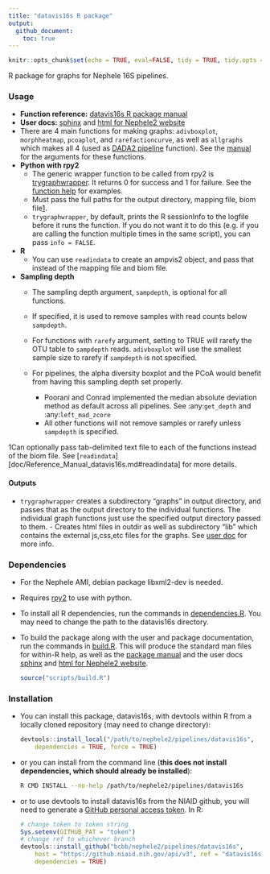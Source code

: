 ```yaml
---
title: "datavis16s R package"
output: 
  github_document:
    toc: true
---
```

```r
knitr::opts_chunk$set(echo = TRUE, eval=FALSE, tidy = TRUE, tidy.opts = list(width.cutoff=60))
```

R package for graphs for Nephele 16S pipelines.

### Usage
- **Function reference:** [datavis16s R package manual](doc/Reference_Manual_datavis16s.md)
- **User docs:** [sphinx](datavis16s.user_doc.html) and [html for Nephele2 website](https://github.niaid.nih.gov/bcbb/nephele2/blob/master/pipelines/datavis16s/doc/datavis16s_pipeline.html)
-   There are 4 main functions for making graphs: `adivboxplot`,
    `morphheatmap`, `pcoaplot`, and `rarefactioncurve`, as well as
    `allgraphs` which makes all 4 (used as [DADA2 pipeline](../DADA2)
    function). See the [manual](doc/Reference_Manual_datavis16s.md) for
    the arguments for these functions.
-   **Python with rpy2**
    -   The generic wrapper function to be called from rpy2 is
        [trygraphwrapper](doc/Reference_Manual_datavis16s.md#trygraphwrapper).
        It returns 0 for success and 1 for failure. See the [function
        help](doc/Reference_Manual_datavis16s.md#trygraphwrapper) for
        examples.
    -   Must pass the full paths for the output directory, mapping file,
        biom file[1](#fn1).
    -   `trygraphwrapper`, by default, prints the R sessionInfo to the
        logfile before it runs the function. If you do not want it to do
        this (e.g. if you are calling the function multiple times in the
        same script), you can pass `info = FALSE`.
-   **R**
    -   You can use `readindata` to create an ampvis2 object, and pass
        that instead of the mapping file and biom file.
-   **Sampling depth**
    -   The sampling depth argument, `sampdepth`, is optional for all
        functions.
    -   If specified, it is used to remove samples with read counts
        below `sampdepth`.
    -   For functions with `rarefy` argument, setting to TRUE will
        rarefy the OTU table to `sampdepth` reads. `adivboxplot` will
        use the smallest sample size to rarefy if `sampdepth` is not
        specified.

    - For pipelines, the alpha diversity boxplot and the PCoA would benefit from having this sampling depth set properly.
        - Poorani and Conrad implemented the median absolute deviation method as default across all pipelines. See :any:`get_depth` and :any:`left_mad_zcore`
        - All other functions will not remove samples or rarefy
                unless `sampdepth` is specified.

1Can optionally pass tab-delimited text file to each of the functions
instead of the biom file. See [`readindata`][doc/Reference_Manual_datavis16s.md#readindata] for
more details.

#### Outputs
- `trygraphwrapper` creates a subdirectory "graphs" in output
directory, and passes that as the output directory to the individual
functions. The individual graph functions just use the specified output
directory passed to them. - Creates html files in outdir as well as
subdirectory "lib" which contains the external js,css,etc files for the
graphs. See [user
doc](https://github.niaid.nih.gov/bcbb/nephele2/blob/master/pipelines/datavis16s/doc/user_doc.md)
for more info.


### Dependencies

-   For the Nephele AMI, debian package libxml2-dev is needed.
-   Requires [rpy2](https://rpy2.bitbucket.io) to use with python.
-   To install all R dependencies, run the commands in
    [dependencies.R](scripts/dependencies.R). You may need to change the
    path to the datavis16s directory.
-   To build the package along with the user and package documentation,
    run the commands in [build.R](scripts/build.R). This will produce
    the standard man files for within-R help, as well as the [package
    manual](doc/Reference_Manual_datavis16s.md) and the user docs [sphinx](datavis16s.user_doc.html) and [html for Nephele2 website](https://github.niaid.nih.gov/bcbb/nephele2/blob/master/pipelines/datavis16s/doc/datavis16s_pipeline.html).

    ``` r
    source("scripts/build.R")
    ```

### Installation

-   You can install this package, datavis16s, with devtools within R
    from a locally cloned repository (may need to change directory):

    ``` r
    devtools::install_local("/path/to/nephele2/pipelines/datavis16s", 
        dependencies = TRUE, force = TRUE)
    ```

-   or you can install from the command line (**this does not install
    dependencies, which should already be installed**):

    ``` bash
    R CMD INSTALL --no-help /path/to/nephele2/pipelines/datavis16s
    ```

-   or to use devtools to install datavis16s from the NIAID github, you
    will need to generate a [GitHub personal access
    token](https://help.github.com/articles/creating-a-personal-access-token-for-the-command-line/).
    In R:

    ``` r
    # change token to token string
    Sys.setenv(GITHUB_PAT = "token")
    # change ref to whichever branch
    devtools::install_github("bcbb/nephele2/pipelines/datavis16s", 
        host = "https://github.niaid.nih.gov/api/v3", ref = "datavis16s", 
        dependencies = TRUE)
    ```
